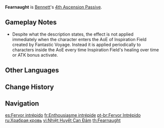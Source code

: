 {{Talent Infobox
|image         = Talent Fearnaught.png
|character     = Bennett
|type          = 4th Ascension Passive
|info          = When inside [[Fantastic Voyage]]'s circle, [[Passion Overload]]'s CD is decreased by 50% and Bennett cannot be launched by this skill's explosion.
|utility1      = Cooldown Reduction
}}
'''Fearnaught''' is [[Bennett]]'s [[4th Ascension Passive]].

==Gameplay Notes==
* Despite what the description states, the effect is not applied immediately when the character enters the AoE of Inspiration Field created by Fantastic Voyage. Instead it is applied periodically to characters inside the AoE every time Inspiration Field's healing over time or ATK bonus activate.

==Other Languages==
{{Other Languages
|en      = Fearnaught
|zhs     = 无畏的热血
|zhs_rm  = Wúwèi de Rèxuè
|zht     = 無畏的熱血
|zht_rm  = Wúwèi de Rèxiě
|zh_tl   = Fearless Passion
|ja      = 恐れなき熱血
|ja_rm   = Osorenaki Nekketsu
|ja_tl   = Unafraid Hot Blood
|ko      = 두려움 없는 뜨거운 피
|ko_rm   = Duryeoum Eopneun Tteugeo'un Pi
|ko_tl   = Burning Blood Without Fear
|es      = Fervor intrépido
|es_tl   = Intrepid Fervor
|fr      = Enthousiasme intrépide
|fr_tl   = Intrepid Enthusiasm
|ru      = Храбрая кровь
|ru_tl   = Brave Blood
|th      = Fearnaught
|vi      = Nhiệt Huyết Can Đảm
|vi_tl   = Courageous Heated Blood
|de      = Unerschrockenheit
|de_tl   = Intrepidity
|id      = Fearnaught
|pt      = Fervor Intrépido
|pt_tl   = 
|tr      = Pervasız
|tr_tl   = 
|it      = Ardimento
|it_tl   = Hardihood
}}

==Change History==
{{Change History|1.0}}
{{Clr}}
==Navigation==
{{Talent Navbox|Bennett}}

[[es:Fervor intrépido]]
[[fr:Enthousiasme intrépide]]
[[pt-br:Fervor Intrépido]]
[[ru:Храбрая кровь]]
[[vi:Nhiệt Huyết Can Đảm]]
[[th:Fearnaught]]